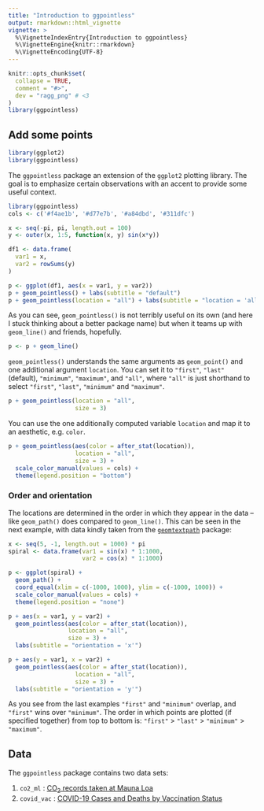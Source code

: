 ```yaml
---
title: "Introduction to ggpointless"
output: rmarkdown::html_vignette
vignette: >
  %\VignetteIndexEntry{Introduction to ggpointless}
  %\VignetteEngine{knitr::rmarkdown}
  %\VignetteEncoding{UTF-8}
---
```


```r
knitr::opts_chunk$set(
  collapse = TRUE,
  comment = "#>",
  dev = "ragg_png" # <3
)
library(ggpointless)
```


## Add some points

```r
library(ggplot2)
library(ggpointless)
```

The `ggpointless` package an extension of the `ggplot2` plotting library. The goal is to emphasize certain observations with an accent to provide some useful context.

```r
library(ggpointless)
cols <- c('#f4ae1b', '#d77e7b', '#a84dbd', '#311dfc')

x <- seq(-pi, pi, length.out = 100)
y <- outer(x, 1:5, function(x, y) sin(x*y))

df1 <- data.frame(
  var1 = x,
  var2 = rowSums(y)
)

p <- ggplot(df1, aes(x = var1, y = var2))
p + geom_pointless() + labs(subtitle = "default")
p + geom_pointless(location = "all") + labs(subtitle = "location = 'all'")
```

As you can see, `geom_pointless()` is not terribly useful on its own (and here I stuck thinking about a better package name) but when it teams up with `geom_line()` and friends, hopefully.

```r
p <- p + geom_line()
```

`geom_pointless()` understands the same arguments as `geom_point()` and one additional argument `location`. You can set it to `"first"`, `"last"` (default), `"minimum"`, `"maximum"`, and `"all"`, where `"all"` is just shorthand to select `"first"`, `"last"`, `"minimum"` and `"maximum"`.  



```r
p + geom_pointless(location = "all",
                   size = 3)
```

You can use the one additionally computed variable `location` and map it to an aesthetic, e.g. `color`.  

```r
p + geom_pointless(aes(color = after_stat(location)),
                   location = "all",
                   size = 3) +
  scale_color_manual(values = cols) +
  theme(legend.position = "bottom")
```

### Order and orientation

The locations are determined in the order in which they appear in the data -- like `geom_path()` does compared to `geom_line()`. This can be seen in the next example, with data kindly taken from the [`geomtextpath`](https://github.com/AllanCameron/geomtextpath/#using-geomtextpath) package:

```r
x <- seq(5, -1, length.out = 1000) * pi
spiral <- data.frame(var1 = sin(x) * 1:1000, 
                     var2 = cos(x) * 1:1000)

p <- ggplot(spiral) +
  geom_path() +
  coord_equal(xlim = c(-1000, 1000), ylim = c(-1000, 1000)) +
  scale_color_manual(values = cols) +
  theme(legend.position = "none")

p + aes(x = var1, y = var2) +
  geom_pointless(aes(color = after_stat(location)),
                 location = "all",
                 size = 3) +
  labs(subtitle = "orientation = 'x'")

p + aes(y = var1, x = var2) +
  geom_pointless(aes(color = after_stat(location)),
                   location = "all",
                   size = 3) +
  labs(subtitle = "orientation = 'y'")
```

As you see from the last examples `"first"` and `"minimum"` overlap, and `"first"` wins over `"minimum"`. The order in which points are plotted (if specified together) from top to bottom is: `"first"` > `"last"` > `"minimum"` > `"maximum"`. 


## Data

The `ggpointless` package contains two data sets:

1. `co2_ml` : [CO~2~ records taken at Mauna Loa](https://gml.noaa.gov/ccgg/trends/data.html)
2. `covid_vac` : [COVID-19 Cases and Deaths by Vaccination Status](https://covid.cdc.gov/covid-data-tracker/#rates-by-vaccine-status)

